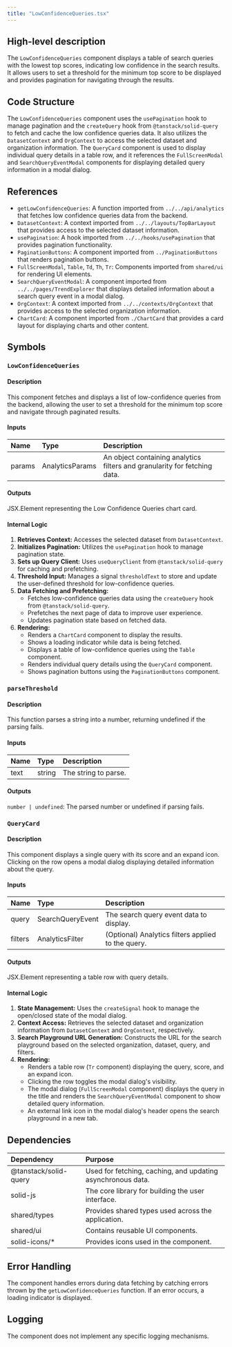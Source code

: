 ```yaml
---
title: "LowConfidenceQueries.tsx"
---
```


## High-level description
The `LowConfidenceQueries` component displays a table of search queries with the lowest top scores, indicating low confidence in the search results. It allows users to set a threshold for the minimum top score to be displayed and provides pagination for navigating through the results.

## Code Structure
The `LowConfidenceQueries` component uses the `usePagination` hook to manage pagination and the `createQuery` hook from `@tanstack/solid-query` to fetch and cache the low confidence queries data. It also utilizes the `DatasetContext` and `OrgContext` to access the selected dataset and organization information. The `QueryCard` component is used to display individual query details in a table row, and it references the `FullScreenModal` and `SearchQueryEventModal` components for displaying detailed query information in a modal dialog.

## References
- `getLowConfidenceQueries`: A function imported from `../../api/analytics` that fetches low confidence queries data from the backend.
- `DatasetContext`: A context imported from `../../layouts/TopBarLayout` that provides access to the selected dataset information.
- `usePagination`: A hook imported from `../../hooks/usePagination` that provides pagination functionality.
- `PaginationButtons`: A component imported from `../PaginationButtons` that renders pagination buttons.
- `FullScreenModal`, `Table`, `Td`, `Th`, `Tr`: Components imported from `shared/ui` for rendering UI elements.
- `SearchQueryEventModal`: A component imported from `../../pages/TrendExplorer` that displays detailed information about a search query event in a modal dialog.
- `OrgContext`: A context imported from `../../contexts/OrgContext` that provides access to the selected organization information.
- `ChartCard`: A component imported from `./ChartCard` that provides a card layout for displaying charts and other content.

## Symbols

### `LowConfidenceQueries`
#### Description
This component fetches and displays a list of low-confidence queries from the backend, allowing the user to set a threshold for the minimum top score and navigate through paginated results.

#### Inputs
| Name | Type | Description |
|:-----|:-----|:------------|
| params | AnalyticsParams | An object containing analytics filters and granularity for fetching data. |

#### Outputs
JSX.Element representing the Low Confidence Queries chart card.

#### Internal Logic
1. **Retrieves Context:** Accesses the selected dataset from `DatasetContext`.
2. **Initializes Pagination:** Utilizes the `usePagination` hook to manage pagination state.
3. **Sets up Query Client:** Uses `useQueryClient` from `@tanstack/solid-query` for caching and prefetching.
4. **Threshold Input:** Manages a signal `thresholdText` to store and update the user-defined threshold for low-confidence queries.
5. **Data Fetching and Prefetching:**
   - Fetches low-confidence queries data using the `createQuery` hook from `@tanstack/solid-query`.
   - Prefetches the next page of data to improve user experience.
   - Updates pagination state based on fetched data.
6. **Rendering:**
   - Renders a `ChartCard` component to display the results.
   - Shows a loading indicator while data is being fetched.
   - Displays a table of low-confidence queries using the `Table` component.
   - Renders individual query details using the `QueryCard` component.
   - Shows pagination buttons using the `PaginationButtons` component.

### `parseThreshold`
#### Description
This function parses a string into a number, returning undefined if the parsing fails.

#### Inputs
| Name | Type | Description |
|:-----|:-----|:------------|
| text | string | The string to parse. |

#### Outputs
`number | undefined`: The parsed number or undefined if parsing fails.

### `QueryCard`
#### Description
This component displays a single query with its score and an expand icon. Clicking on the row opens a modal dialog displaying detailed information about the query.

#### Inputs
| Name | Type | Description |
|:-----|:-----|:------------|
| query | SearchQueryEvent | The search query event data to display. |
| filters | AnalyticsFilter | (Optional) Analytics filters applied to the query. |

#### Outputs
JSX.Element representing a table row with query details.

#### Internal Logic
1. **State Management:** Uses the `createSignal` hook to manage the open/closed state of the modal dialog.
2. **Context Access:** Retrieves the selected dataset and organization information from `DatasetContext` and `OrgContext`, respectively.
3. **Search Playground URL Generation:** Constructs the URL for the search playground based on the selected organization, dataset, query, and filters.
4. **Rendering:**
   - Renders a table row (`Tr` component) displaying the query, score, and an expand icon.
   - Clicking the row toggles the modal dialog's visibility.
   - The modal dialog (`FullScreenModal` component) displays the query in the title and renders the `SearchQueryEventModal` component to show detailed query information.
   - An external link icon in the modal dialog's header opens the search playground in a new tab.

## Dependencies
| Dependency | Purpose |
|:-----------|:--------|
| @tanstack/solid-query | Used for fetching, caching, and updating asynchronous data. |
| solid-js | The core library for building the user interface. |
| shared/types | Provides shared types used across the application. |
| shared/ui | Contains reusable UI components. |
| solid-icons/* | Provides icons used in the component. |

## Error Handling
The component handles errors during data fetching by catching errors thrown by the `getLowConfidenceQueries` function. If an error occurs, a loading indicator is displayed.

## Logging
The component does not implement any specific logging mechanisms.
